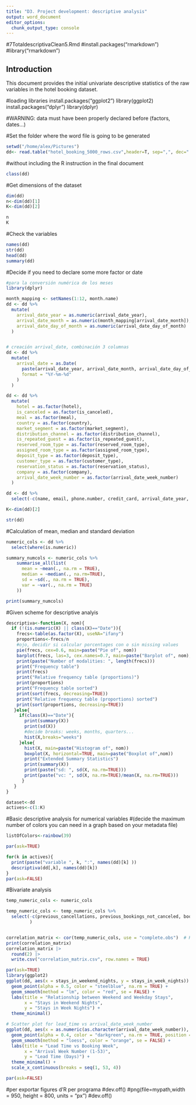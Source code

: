 ```yaml
---
title: "D3. Project development: descriptive analysis"
output: word_document
editor_options: 
  chunk_output_type: console
---
```

#7TotaldescriptivaClean5.Rmd
#install.packages("rmarkdown")
#library("rmarkdown")

## Introduction
This document provides the initial univariate descriptive statistics of the raw variables in the hotel booking dataset.

#loading libraries
install.packages("ggplot2")
library(ggplot2) 
install.packages("dplyr")
library(dplyr)

#WARNING: data must have been properly declared before (factors, dates...)

#Set the folder where the word file is going to be generated
```r

setwd("/home/alex/Pictures")
dd<- read.table("hotel_booking_5000_rows.csv",header=T, sep=",", dec=".")

```  

#without including the R instruction in the final document
```r
class(dd)
```

#Get dimensions of the dataset
````r
dim(dd)
n<-dim(dd)[1]
K<-dim(dd)[2]

n
K
````

#Check the variables 
```r
names(dd)
str(dd)
head(dd) 
summary(dd)
```

#Decide if you need to declare some more factor or date
```r
#para la conversión numérica de los meses 
library(dplyr)

month_mapping <- setNames(1:12, month.name)
dd <- dd %>%
  mutate(
    arrival_date_year = as.numeric(arrival_date_year),
    arrival_date_month = as.numeric(month_mapping[arrival_date_month]),
    arrival_date_day_of_month = as.numeric(arrival_date_day_of_month)
  )


# creación arrival_date, combinación 3 columnas
dd <- dd %>%
  mutate(
    arrival_date = as.Date(
      paste(arrival_date_year, arrival_date_month, arrival_date_day_of_month, sep = "-"),
      format = "%Y-%m-%d"
    )
  )

dd <- dd %>%
  mutate(
    hotel = as.factor(hotel),
    is_canceled = as.factor(is_canceled),
    meal = as.factor(meal),
    country = as.factor(country),
    market_segment = as.factor(market_segment),
    distribution_channel = as.factor(distribution_channel),
    is_repeated_guest = as.factor(is_repeated_guest),
    reserved_room_type = as.factor(reserved_room_type),
    assigned_room_type = as.factor(assigned_room_type),
    deposit_type = as.factor(deposit_type),
    customer_type = as.factor(customer_type),
    reservation_status = as.factor(reservation_status),
    company = as.factor(company),
    arrival_date_week_number = as.factor(arrival_date_week_number)
  )

dd <- dd %>%
  select(-c(name, email, phone.number, credit_card, arrival_date_year, arrival_date_month, arrival_date_day_of_month))

K<-dim(dd)[2]

str(dd)

```

#Calculation of mean, median and standard deviation
```r
numeric_cols <- dd %>%
  select(where(is.numeric))

summary_numcols <- numeric_cols %>%
    summarise_all(list(
      mean = ~mean(., na.rm = TRUE),
      median = ~median(., na.rm=TRUE),
      sd = ~sd(., na.rm = TRUE),
      var = ~var(., na.rm = TRUE)
    ))

print(summary_numcols)

```

#Given scheme for descriptive analyis
```r

descriptiva<-function(X, nom){
  if (!(is.numeric(X) || class(X)=="Date")){ 
    frecs<-table(as.factor(X), useNA="ifany")
    proportions<-frecs/n
    #ojo, decidir si calcular porcentages con o sin missing values
    pie(frecs, cex=0.6, main=paste("Pie of", nom))
    barplot(frecs, las=3, cex.names=0.7, main=paste("Barplot of", nom), col=listOfColors)
    print(paste("Number of modalities: ", length(frecs)))
    print("Frequency table")
    print(frecs)
    print("Relative frequency table (proportions)")
    print(proportions)
    print("Frequency table sorted")
    print(sort(frecs, decreasing=TRUE))
    print("Relative frequency table (proportions) sorted")
    print(sort(proportions, decreasing=TRUE))
   }else{
     if(class(X)=="Date"){
       print(summary(X))
       print(sd(X))
       #decide breaks: weeks, months, quarters...
       hist(X,breaks="weeks")
     }else{
       hist(X, main=paste("Histogram of", nom))
       boxplot(X, horizontal=TRUE, main=paste("Boxplot of",nom))
       print("Extended Summary Statistics")
       print(summary(X))
       print(paste("sd: ", sd(X, na.rm=TRUE)))
       print(paste("vc: ", sd(X, na.rm=TRUE)/mean(X, na.rm=TRUE)))
      }
   }
}

dataset<-dd
actives<-c(1:K)

```

#Basic descriptive analysis for numerical variables
#(decide the maximum number of colors you can need in a graph based on your metadata file)
```r
listOfColors<-rainbow(39)

par(ask=TRUE)

for(k in actives){
  print(paste("variable ", k, ":", names(dd)[k] ))
  descriptiva(dd[,k], names(dd)[k])
}
par(ask=FALSE)
```

#Bivariate analysis
```r

temp_numeric_cols <- numeric_cols

temp_numeric_cols <- temp_numeric_cols %>%
  select(-c(previous_cancellations, previous_bookings_not_canceled, booking_changes, agent, required_car_parking_spaces, total_of_special_requests)
         )


correlation_matrix <- cor(temp_numeric_cols, use = "complete.obs")  # Handles missing values
print(correlation_matrix)
correlation_matrix |> 
  round(2) |> 
  write.csv("correlation_matrix.csv", row.names = TRUE)

par(ask=TRUE)
library(ggplot2)
ggplot(dd, aes(x = stays_in_weekend_nights, y = stays_in_week_nights)) +
  geom_point(alpha = 0.5, color = "steelblue", na.rm = TRUE) +
  geom_smooth(method = "lm", color = "red", se = FALSE) +
  labs(title = "Relationship between Weekend and Weekday Stays",
       x = "Stays in Weekend Nights",
       y = "Stays in Week Nights") +
  theme_minimal()

# Scatter plot for lead_time vs arrival_date_week_number
ggplot(dd, aes(x = as.numeric(as.character(arrival_date_week_number)), y = lead_time)) +
  geom_point(alpha = 0.4, color = "darkgreen", na.rm = TRUE, position = position_jitter(width = 0.2)) +
  geom_smooth(method = "loess", color = "orange", se = FALSE) +
  labs(title = "Lead Time vs Booking Week",
       x = "Arrival Week Number (1-53)",
       y = "Lead Time (Days)") +
  theme_minimal() +
  scale_x_continuous(breaks = seq(1, 53, 4))

par(ask=FALSE)

```

#per exportar figures d'R per programa
#dev.off()
#png(file=mypath,width = 950, height = 800, units = "px")
#dev.off()



